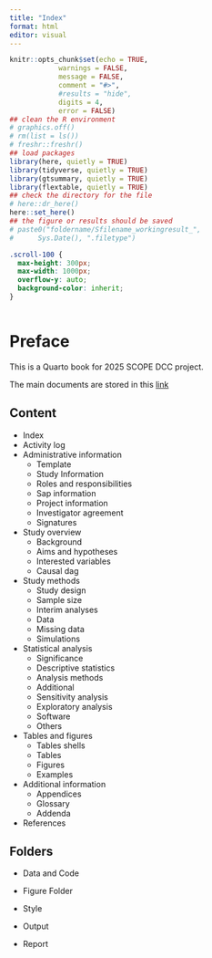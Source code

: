 ```yaml
---
title: "Index"
format: html
editor: visual
---
```


```r
knitr::opts_chunk$set(echo = TRUE,
            warnings = FALSE,
            message = FALSE,
            comment = "#>",
            #results = "hide",
            digits = 4,
            error = FALSE)
## clean the R environment
# graphics.off()
# rm(list = ls())
# freshr::freshr()
## load packages
library(here, quietly = TRUE)
library(tidyverse, quietly = TRUE)
library(gtsummary, quietly = TRUE)
library(flextable, quietly = TRUE)
## check the directory for the file
# here::dr_here()
here::set_here()
## the figure or results should be saved 
# paste0("foldername/Sfilename_workingresult_", 
#      Sys.Date(), ".filetype")
```

```css
.scroll-100 {
  max-height: 300px;
  max-width: 1000px;
  overflow-y: auto;
  background-color: inherit;
}
```

```r

```


# Preface {.unnumbered}

This is a Quarto book for 2025 SCOPE DCC project.

The main documents are stored in this [link](https://olucdenver-my.sharepoint.com/shared?listurl=https%3A%2F%2Folucdenver%2Esharepoint%2Ecom%2Fsites%2FSCOPEDCC%2FShared%20Documents)


## Content {.unnumbered}

- Index
- Activity log
- Administrative information
  - Template
  - Study Information
  - Roles and responsibilities
  - Sap information
  - Project information
  - Investigator agreement
  - Signatures

- Study overview
  - Background
  - Aims and hypotheses
  - Interested variables
  - Causal dag
- Study methods
  - Study design
  - Sample size
  - Interim analyses
  - Data
  - Missing data
  - Simulations
- Statistical analysis
  - Significance
  - Descriptive statistics
  - Analysis methods
  - Additional
  - Sensitivity analysis
  - Exploratory analysis
  - Software
  - Others
- Tables and figures
  - Tables shells
  - Tables
  - Figures
  - Examples
- Additional information
  - Appendices
  - Glossary
  - Addenda
- References

## Folders 

- Data and Code 

- Figure Folder

- Style

- Output

- Report